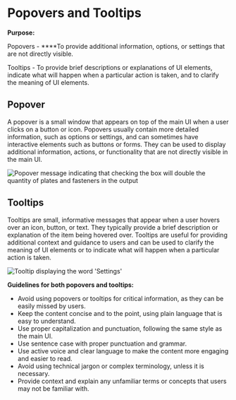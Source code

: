 # Popovers and Tooltips

**Purpose:**

Popovers - ****To provide additional information, options, or settings that are not directly visible.

Tooltips - To provide brief descriptions or explanations of UI elements, indicate what will happen when a particular action is taken, and to clarify the meaning of UI elements.

## Popover

A popover is a small window that appears on top of the main UI when a user clicks on a button or icon. Popovers usually contain more detailed information, such as options or settings, and can sometimes have interactive elements such as buttons or forms. They can be used to display additional information, actions, or functionality that are not directly visible in the main UI.

![Popover message indicating that checking the box will double the quantity of plates and fasteners in the output](/img/QuantityHint_Popover.png)

## Tooltips

Tooltips are small, informative messages that appear when a user hovers over an icon, button, or text. They typically provide a brief description or explanation of the item being hovered over. Tooltips are useful for providing additional context and guidance to users and can be used to clarify the meaning of UI elements or to indicate what will happen when a particular action is taken.

![Tooltip displaying the word 'Settings'](/img/Settings_Tooltip.png)

**Guidelines for both popovers and tooltips:**

- Avoid using popovers or tooltips for critical information, as they can be easily missed by users.
- Keep the content concise and to the point, using plain language that is easy to understand.
- Use proper capitalization and punctuation, following the same style as the main UI.
- Use sentence case with proper punctuation and grammar.
- Use active voice and clear language to make the content more engaging and easier to read.
- Avoid using technical jargon or complex terminology, unless it is necessary.
- Provide context and explain any unfamiliar terms or concepts that users may not be familiar with.